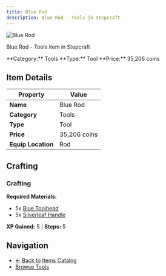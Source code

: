 ```yaml
---
title: Blue Rod
description: Blue Rod - Tools in Stepcraft
---
```


<div className="flex items-start gap-6 mb-8">
  <div className="flex-shrink-0">
    <img src="/assets/resources/smithing/blue_rod.png" alt="Blue Rod" className="w-24 h-24 border rounded-lg" />
  </div>
  <div className="flex-1">
    <div className="space-y-2">
      <p className="text-lg text-muted-foreground">Blue Rod - Tools item in Stepcraft</p>
      <div className="flex flex-wrap gap-4 text-sm">
        <span className="px-2 py-1 bg-blue-100 dark:bg-blue-900 rounded-md">
          **Category:** Tools
        </span>
        <span className="px-2 py-1 bg-green-100 dark:bg-green-900 rounded-md">
          **Type:** Tool
        </span>
        <span className="px-2 py-1 bg-yellow-100 dark:bg-yellow-900 rounded-md">
          **Price:** 35,206 coins
        </span>
      </div>
    </div>
  </div>
</div>

## Item Details

| Property | Value |
|----------|-------|
| **Name** | Blue Rod |
| **Category** | Tools |
| **Type** | Tool |
| **Price** | 35,206 coins |
| **Equip Location** | Rod |



## Crafting

### Crafting

**Required Materials:**
- 5x [Blue Toolhead](/docs/resources/individual/blue_toolhead)
- 5x [Silverleaf Handle](/docs/resources/individual/silverleaf_handle)

**XP Gained:** 5 | **Steps:** 5



## Navigation

- [← Back to Items Catalog](/docs/items)
- [Browse Tools](/docs/items#tools)
